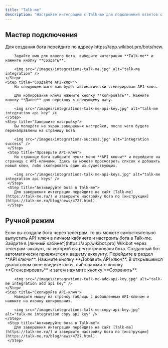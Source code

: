 ```yaml
---
title: "Talk-me"
description: "Настройте интеграцию с Talk-me для подключения ответов с использованием ИИ"
---
```


## Мастер подключения

<Steps>
    <Step title="Создайте бота">
        Для создания бота перейдите по адресу https://app.wikibot.pro/bots/new.

        Задайте имя для вашего бота, выберите интеграцию **Talk-me** и нажмите кнопку **Создать**.

        <img src="/images/integrations-talk-me.jpg" alt="talk-me integration" />
    </Step>
    <Step title="Создайте API-ключ">
        На следующем шаге вам будет автоматически сгенерирован API-ключ.

        Для копирования ключа нажмите кнопку **Копировать**. Нажмите кнопку **Далее** для переходу к следующему шагу.

        <img src="/images/integrations-talk-me-api-key.jpg" alt="talk-me integration api key" />
    </Step>
    <Step title="Завершите настройку">
        Вы попадёте на экран завершения настройки, после чего будете перенаправлены на страницу бота.

        <img src="/images/integrations-success.jpg" alt="integration success" />
     </Step>
     <Step title="Проверьте API-ключ">
        На странице бота выберите пункт меню **API ключи** и перейдите на страницу с API-ключами. Здесь вы можете просмотреть список и добавить новый ключ, либо скопировать один из существующих.

        <img src="/images/integrations-talk-me-api-keys.jpg" alt="talk-me integration api keys" />
     </Step>
     <Step title="Активируйте бота в Talk-me">
        Для завершения интеграции перейдите на сайт [Talk-me](https://talk-me.ru/) и завершите настройку бота по [инструкции](https://talk-me.ru/blog/news/4727.html).
     </Step>

</Steps>

## Ручной режим

<Info>
  Если вы создали бота через телеграм, то вы можете самостоятельно выпустить
  API-ключ в личном кабинете и настроить бота в Talk-me.
</Info>

<Steps>
    <Step title="Войдите в личный кабинет">
        Зайдите в [личный кабинет](https://app.wikibot.pro) Wikibot через телеграм-аккаунт, на который вы регистрировали бота. Созданный бот  автоматически привяжется к вашему аккаунту.
    </Step>
    <Step title="Создайте API-ключ">
        Перейдите в раздел **API ключи**. Нажмите кнопку **Добавить API ключ**. В открывшемся диалоговом окне введите ключ, либо нажмите кнопку **Сгенерировать** и затем нажмите кнопку **Сохранить**.

        <img src="/images/integrations-talk-me-add-api-key.jpg" alt="talk-me integration add api key" />
    </Step>
    <Step title="Скопируйте API-ключ">
        Наведите мышку на строчку таблицы с добавленным API-ключом и нажмите на иконку копирования.

        <img src="/images/integrations-talk-me-copy-api-key.jpg" alt="talk-me integration copy api key" />
    </Step>
     <Step title="Активируйте бота в Talk-me">
        Для завершения интеграции перейдите на сайт [Talk-me](https://talk-me.ru/) и завершите настройку бота по [инструкции](https://talk-me.ru/blog/news/4727.html).
     </Step>

</Steps>
